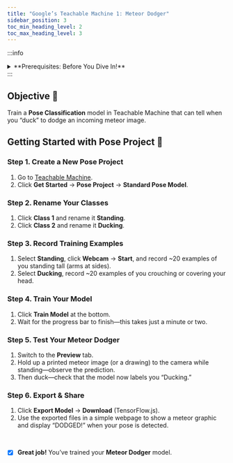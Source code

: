 ```yaml
---
title: "Google’s Teachable Machine 1: Meteor Dodger"
sidebar_position: 3
toc_min_heading_level: 2
toc_max_heading_level: 3
---
```


:::info
<details style={{border:'none'}}>
  <summary>**Prerequisites: Before You Dive In!**</summary>

  - A computer or tablet with a webcam.  
  - An internet connection and a modern browser (Chrome or Firefox recommended).  
  - A free Google account to save and export your Teachable Machine model.  
</details>
:::

## Objective 🧐

Train a **Pose Classification** model in Teachable Machine that can tell when you “duck” to dodge an incoming meteor image.

## Getting Started with Pose Project 🚩

### Step 1. Create a New Pose Project  
1. Go to [Teachable Machine](https://teachablemachine.withgoogle.com).  
2. Click **Get Started** → **Pose Project** → **Standard Pose Model**.

### Step 2. Rename Your Classes  
1. Click **Class 1** and rename it **Standing**.  
2. Click **Class 2** and rename it **Ducking**.

### Step 3. Record Training Examples  
1. Select **Standing**, click **Webcam** → **Start**, and record ~20 examples of you standing tall (arms at sides).  
2. Select **Ducking**, record ~20 examples of you crouching or covering your head.

### Step 4. Train Your Model  
1. Click **Train Model** at the bottom.  
2. Wait for the progress bar to finish—this takes just a minute or two.

### Step 5. Test Your Meteor Dodger  
1. Switch to the **Preview** tab.  
2. Hold up a printed meteor image (or a drawing) to the camera while standing—observe the prediction.  
3. Then duck—check that the model now labels you “Ducking.”

### Step 6. Export & Share  
1. Click **Export Model** → **Download** (TensorFlow.js).  
2. Use the exported files in a simple webpage to show a meteor graphic and display “DODGED!” when your pose is detected.

<br />

- [x] **Great job!** You’ve trained your **Meteor Dodger** model.  

